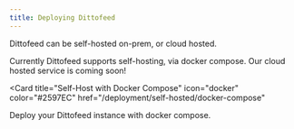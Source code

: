 ```yaml
---
title: Deploying Dittofeed
---
```


Dittofeed can be self-hosted on-prem, or cloud hosted.

Currently Dittofeed supports self-hosting, via docker compose. Our cloud hosted service is coming soon!

<Card
  title="Self-Host with Docker Compose"
  icon="docker"
  color="#2597EC"
  href="/deployment/self-hosted/docker-compose"
>
  Deploy your Dittofeed instance with docker compose.
</Card>
